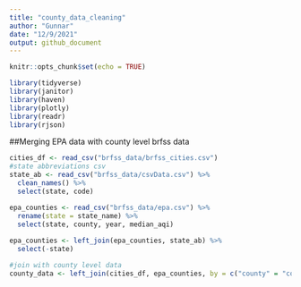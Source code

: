 ```yaml
---
title: "county_data_cleaning"
author: "Gunnar"
date: "12/9/2021"
output: github_document
---
```


```r
knitr::opts_chunk$set(echo = TRUE)
```

```r
library(tidyverse)
library(janitor)
library(haven)
library(plotly)
library(readr)
library(rjson)
```


##Merging EPA data with county level brfss data
```r
cities_df <- read_csv("brfss_data/brfss_cities.csv")
#state abbreviations csv
state_ab <- read_csv("brfss_data/csvData.csv") %>%
  clean_names() %>%
  select(state, code)

epa_counties <- read_csv("brfss_data/epa.csv") %>%
  rename(state = state_name) %>%
  select(state, county, year, median_aqi)
  
epa_counties <- left_join(epa_counties, state_ab) %>%
  select(-state)

#join with county level data
county_data <- left_join(cities_df, epa_counties, by = c("county" = "county", "state" = "code", "brfss_year" = "year"))
```

